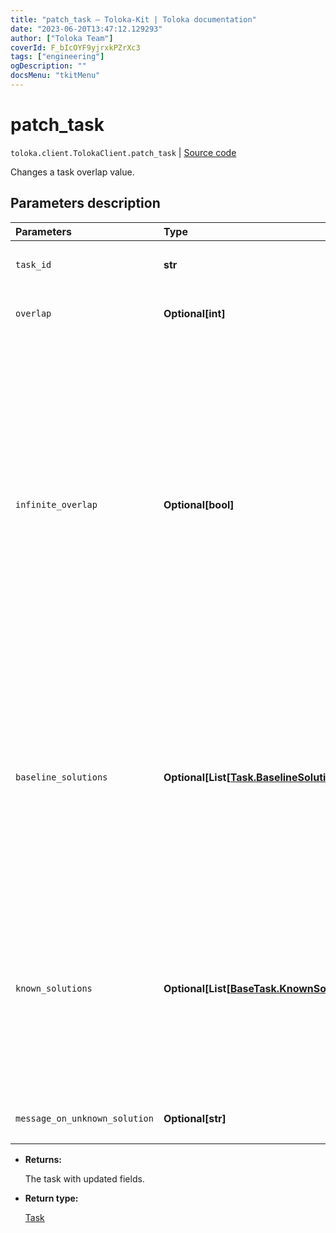 ```yaml
---
title: "patch_task — Toloka-Kit | Toloka documentation"
date: "2023-06-20T13:47:12.129293"
author: ["Toloka Team"]
coverId: F_bIcOYF9yjrxkPZrXc3
tags: ["engineering"]
ogDescription: ""
docsMenu: "tkitMenu"
---
```


# patch_task

`toloka.client.TolokaClient.patch_task` | [Source code](https://github.com/Toloka/toloka-kit/blob/v1.2.0/src/client/__init__.py#L2516)

Changes a task overlap value.

## Parameters description

| Parameters | Type | Description |
| :----------| :----| :-----------|
`task_id`|**str**|<p>The ID of the task.</p>
`overlap`|**Optional\[int\]**|<p>The new overlap value.</p>
`infinite_overlap`|**Optional\[bool\]**|<ul> <li>`True` — The task is assigned to all Tolokers. It is usually set for training and control tasks.</li> <li>`False` — An overlap value specified for the task or for the pool is used.</li> </ul> <p></p><p>Default value: `False`.</p>
`baseline_solutions`|**Optional\[List\[[Task.BaselineSolution](/docs/toloka-kit/reference/toloka.client.task.Task.BaselineSolution)\]\]**|<p>Preliminary responses for dynamic overlap and aggregation of results by a skill. They are used to calculate a confidence level of the first responses from Tolokers.</p>
`known_solutions`|**Optional\[List\[[BaseTask.KnownSolution](/docs/toloka-kit/reference/toloka.client.task.BaseTask.KnownSolution)\]\]**|<p>A list of all responses considered correct. It is used with control and training tasks. If there are several output fields, then you must specify all their correct combinations.</p>
`message_on_unknown_solution`|**Optional\[str\]**|<p>A hint used in training tasks.</p>

* **Returns:**

  The task with updated fields.

* **Return type:**

  [Task](/docs/toloka-kit/reference/toloka.client.task.Task)